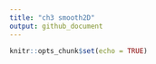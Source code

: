 ```yaml
---
title: "ch3 smooth2D"
output: github_document
---
```


```r
knitr::opts_chunk$set(echo = TRUE)
```
